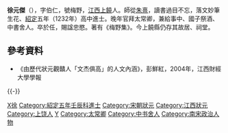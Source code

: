 '''徐元傑'''（{{bd|1196年||1246年|catIdx=X徐元傑}}），字伯仁，號梅野，[[江西|江西]][[上饒|上饒]]人。師從[[朱熹|朱熹]]，讀書過目不忘，落文妙筆生花、[[紹定|紹定]]五年（1232年）高中進士。晚年官拜太常卿，兼給事中、國子祭酒、中書舍人。卒於任，賜諡忠愍。著有《梅野集》。今上饒縣仍存其故居、祠堂。

== 參考資料 ==
*《由歷代狀元觀贛人「文杰俱高」的人文內涵》，彭鮮紅，2004年，江西財經大學學報

{{-}}
{{江西狀元}}
[[Category:宋朝國子監祭酒|X徐]]
[[Category:紹定五年壬辰科進士|Category:紹定五年壬辰科進士]]
[[Category:宋朝狀元|Category:宋朝狀元]]
[[Category:江西狀元|Category:江西狀元]]
[[Category:上饶人|Category:上饶人]]
[[Category:徐姓|Y]]
[[Category:太常卿|Category:太常卿]]
[[Category:中书舍人|Category:中书舍人]]
[[Category:南宋政治人物|Category:南宋政治人物]]